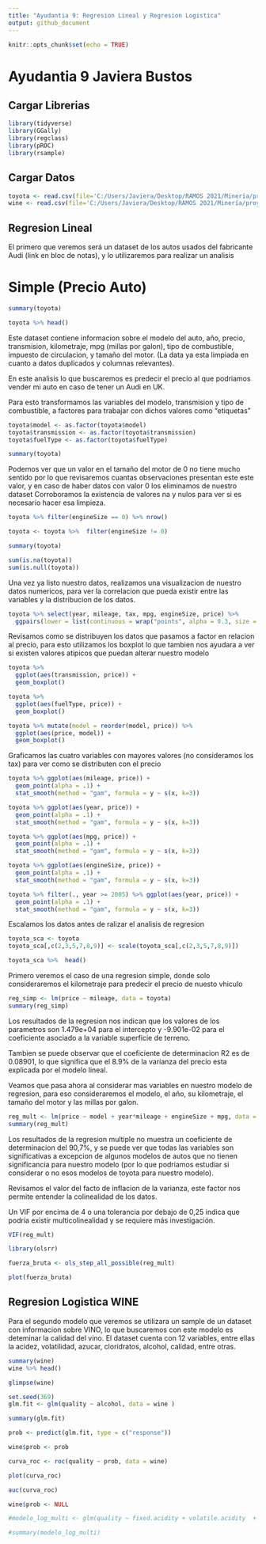 ```yaml
---
title: "Ayudantia 9: Regresion Lineal y Regresion Logistica"
output: github_document
---
```


```r
knitr::opts_chunk$set(echo = TRUE)
```

# Ayudantia 9 Javiera Bustos

## Cargar Librerias 

```r
library(tidyverse)
library(GGally)
library(regclass)
library(pROC)
library(rsample)
```

## Cargar Datos

```r

toyota <- read.csv(file='C:/Users/Javiera/Desktop/RAMOS 2021/Minería/proyectos_mineria/Actividad_A9/toyota.csv')
wine <- read.csv(file='C:/Users/Javiera/Desktop/RAMOS 2021/Minería/proyectos_mineria/Actividad_A9/winequality-red.csv')

```



## Regresion Lineal

El primero que veremos será un dataset de los autos usados del fabricante Audi (link en bloc de notas), y lo utilizaremos para realizar un analisis   

# Simple (Precio Auto)    
```r
summary(toyota)

toyota %>% head()
```

Este dataset contiene informacion sobre el modelo del auto, año, precio, transmision, kilometraje, mpg (millas por galon), tipo de combustible, impuesto de circulacion, y tamaño del motor. (La data ya esta limpiada en cuanto a datos duplicados y columnas relevantes).

En este analisis lo que buscaremos es predecir el precio al que podriamos vender mi auto en caso de tener un Audi en UK.

Para esto transformamos las variables del modelo, transmision y tipo de combustible, a factores para trabajar con dichos valores como "etiquetas"
```r
toyota$model <- as.factor(toyota$model)
toyota$transmission <- as.factor(toyota$transmission)
toyota$fuelType <- as.factor(toyota$fuelType)

summary(toyota)
```
Podemos ver que un valor en el tamaño del motor de 0 no tiene mucho sentido por lo que revisaremos cuantas observaciones presentan este este valor, y en caso de haber datos con valor 0 los eliminamos de nuestro dataset
Corroboramos la existencia de valores na y nulos para ver si es necesario hacer esa limpieza.
```r
toyota %>% filter(engineSize == 0) %>% nrow()

toyota <- toyota %>%  filter(engineSize != 0)

summary(toyota)

sum(is.na(toyota))
sum(is.null(toyota))

```

Una vez ya listo nuestro datos, realizamos una visualizacion de nuestro datos numericos, para ver la correlacion que pueda existir entre las variables y la distribucion de los datos. 

```r
toyota %>% select(year, mileage, tax, mpg, engineSize, price) %>% 
  ggpairs(lower = list(continuous = wrap("points", alpha = 0.3, size = 0.5)))
```

Revisamos como se distribuyen los datos que pasamos a factor en relacion al precio, para esto utilizamos los boxplot lo que tambien nos ayudara a ver si existen valores atipicos que puedan alterar nuestro modelo

```r
toyota %>% 
  ggplot(aes(transmission, price)) +
  geom_boxplot()

toyota %>% 
  ggplot(aes(fuelType, price)) +
  geom_boxplot()

toyota %>% mutate(model = reorder(model, price)) %>%
  ggplot(aes(price, model)) +
  geom_boxplot()
```

Graficamos las cuatro variables con mayores valores (no consideramos los tax) para ver como se distributen con el precio

```r
toyota %>% ggplot(aes(mileage, price)) +
  geom_point(alpha = .1) +
  stat_smooth(method = "gam", formula = y ~ s(x, k=3))

toyota %>% ggplot(aes(year, price)) +
  geom_point(alpha = .1) +
  stat_smooth(method = "gam", formula = y ~ s(x, k=3))

toyota %>% ggplot(aes(mpg, price)) +
  geom_point(alpha = .1) +
  stat_smooth(method = "gam", formula = y ~ s(x, k=3))

toyota %>% ggplot(aes(engineSize, price)) +
  geom_point(alpha = .1) +
  stat_smooth(method = "gam", formula = y ~ s(x, k=3))

toyota %>% filter(., year >= 2005) %>% ggplot(aes(year, price)) +
  geom_point(alpha = .1) +
  stat_smooth(method = "gam", formula = y ~ s(x, k=3))
```

Escalamos los datos antes de ralizar el analisis de regresion

```r
toyota_sca <- toyota
toyota_sca[,c(2,3,5,7,8,9)] <- scale(toyota_sca[,c(2,3,5,7,8,9)])

toyota_sca %>%  head()
```

Primero veremos el caso de una regresion simple, donde solo consideraremos el kilometraje para predecir el precio de nuesto vhiculo

```r
reg_simp <- lm(price ~ mileage, data = toyota)
summary(reg_simp)
```

Los resultados de la regresion nos indican que los valores de los parametros son 1.479e+04  para el intercepto y -9.901e-02 para el coeficiente asociado a la variable superficie de terreno.

Tambien se puede observar que el coeficiente de determinacion R2 es de 0.08901, lo que significa que el 8.9% de la varianza del precio esta explicada por el modelo lineal.

Veamos que pasa ahora al considerar mas variables en nuestro modelo de regresion, para eso consideraremos el modelo, el año, su kilometraje, el tamaño del motor y las millas por galon.

```r
reg_mult <- lm(price ~ model + year*mileage + engineSize + mpg, data = toyota_sca)
summary(reg_mult)
```
Los resultados de la regresion multiple no muestra un coeficiente de determinacion del 90,7%, y se puede ver que todas las variables son significativas a excepcion de algunos modelos de autos que no tienen significancia para nuestro modelo (por lo que podriamos estudiar si considerar o no esos modelos de toyota para nuestro modelo).

Revisamos el valor del facto de inflacion de la varianza, este factor nos permite entender la colinealidad de los datos. 

Un VIF por encima de 4 o una tolerancia por debajo de 0,25 indica que podría existir multicolinealidad y se requiere más investigación.

```r
VIF(reg_mult)
```

```r
library(olsrr)

fuerza_bruta <- ols_step_all_possible(reg_mult)

plot(fuerza_bruta)
```

## Regresion Logistica WINE

Para el segundo modelo que veremos se utilizara un sample de un dataset con informacion sobre VINO, lo que buscaremos con este modelo es deteminar la calidad del vino. El dataset cuenta con 12 variables, entre ellas la acidez, volatilidad, azucar, cloridratos,  alcohol, calidad, entre otras.

```r
summary(wine)
wine %>% head()
```

```r
glimpse(wine)
```

```r
set.seed(369)
glm.fit <- glm(quality ~ alcohol, data = wine )

summary(glm.fit)
```

```r
prob <- predict(glm.fit, type = c("response"))

wine$prob <- prob

curva_roc <- roc(quality ~ prob, data = wine)

plot(curva_roc)

auc(curva_roc)
```

```r
wine$prob <- NULL

#modelo_log_multi <- glm(quality ~ fixed.acidity + volatile.acidity  + citric.acid , wine)

#summary(modelo_log_multi)
```

